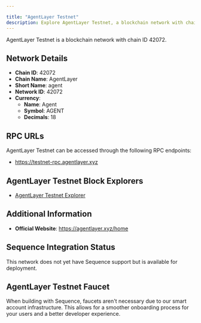 ```yaml
---

title: "AgentLayer Testnet"
description: Explore AgentLayer Testnet, a blockchain network with chain ID 42072. Learn about its native currency, Agent, and how to interact with the network.
---
```




AgentLayer Testnet is a blockchain network with chain ID 42072.

## Network Details

- **Chain ID**: 42072
- **Chain Name**: AgentLayer
- **Short Name**: agent
- **Network ID**: 42072
- **Currency**: 
  - **Name**: Agent
  - **Symbol**: AGENT
  - **Decimals**: 18

## RPC URLs

AgentLayer Testnet can be accessed through the following RPC endpoints:

- https://testnet-rpc.agentlayer.xyz

## AgentLayer Testnet Block Explorers

- [AgentLayer Testnet Explorer](https://testnet-explorer.agentlayer.xyz)

## Additional Information

- **Official Website**: https://agentlayer.xyz/home

## Sequence Integration Status

This network does not yet have Sequence support but is available for deployment.

## AgentLayer Testnet Faucet

When building with Sequence, faucets aren't necessary due to our smart account infrastructure. This allows for a smoother onboarding process for your users and a better developer experience.
